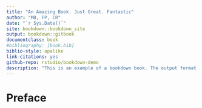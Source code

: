 ```yaml
--- 
title: "An Amazing Book. Just Great. Fantastic"
author: "MB, FP, CR"
date: "`r Sys.Date()`"
site: bookdown::bookdown_site
output: bookdown::gitbook
documentclass: book
#bibliography: [book.bib]
biblio-style: apalike
link-citations: yes
github-repo: rstudio/bookdown-demo
description: "This is an example of a bookdown book. The output format for this example is bookdown::gitbook."
---
```

# Preface 
